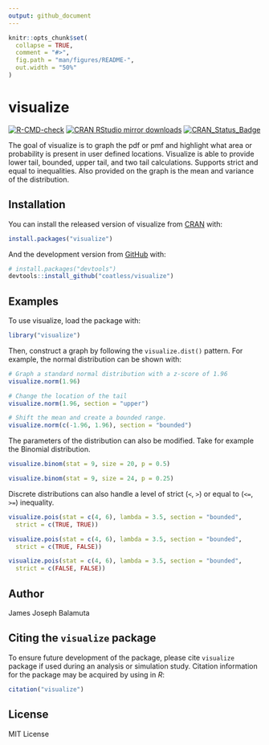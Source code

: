 ```yaml
---
output: github_document
---
```


<!-- README.md is generated from README.Rmd. Please edit that file -->

```r
knitr::opts_chunk$set(
  collapse = TRUE,
  comment = "#>",
  fig.path = "man/figures/README-",
  out.width = "50%"
)
```

# visualize

<!-- badges: start -->
[![R-CMD-check](https://github.com/coatless-rpkg/visualize/actions/workflows/R-CMD-check.yaml/badge.svg)](https://github.com/coatless-rpkg/visualize/actions/workflows/R-CMD-check.yaml)
[![CRAN RStudio mirror downloads](http://cranlogs.r-pkg.org/badges/visualize)](http://www.r-pkg.org/pkg/visualize)
[![CRAN_Status_Badge](http://www.r-pkg.org/badges/version/visualize)](https://cran.r-project.org/package=visualize)
<!-- badges: end -->

The goal of visualize is to graph the pdf or pmf and highlight what area or
probability is present in user defined locations. Visualize is able to provide
lower tail, bounded, upper tail, and two tail calculations. Supports strict and
equal to inequalities. Also provided on the graph is the mean and variance of
the distribution.

## Installation

You can install the released version of visualize from [CRAN](https://CRAN.R-project.org) with:

``` r
install.packages("visualize")
```

And the development version from [GitHub](https://github.com/) with:

``` r
# install.packages("devtools")
devtools::install_github("coatless/visualize")
```

## Examples

To use visualize, load the package with:

```r
library("visualize")
```

Then, construct a graph by following the `visualize.dist()` pattern. For example,
the normal distribution can be shown with: 

```r
# Graph a standard normal distribution with a z-score of 1.96
visualize.norm(1.96)

# Change the location of the tail
visualize.norm(1.96, section = "upper")

# Shift the mean and create a bounded range.
visualize.norm(c(-1.96, 1.96), section = "bounded")
```

The parameters of the distribution can also be modified. Take for example the
Binomial distribution.

```r
visualize.binom(stat = 9, size = 20, p = 0.5)

visualize.binom(stat = 9, size = 24, p = 0.25)
```

Discrete distributions can also handle a level of strict (`<`, `>`) or equal
to (`<=`, `>=`) inequality.


```r
visualize.pois(stat = c(4, 6), lambda = 3.5, section = "bounded",
  strict = c(TRUE, TRUE))

visualize.pois(stat = c(4, 6), lambda = 3.5, section = "bounded",
  strict = c(TRUE, FALSE))

visualize.pois(stat = c(4, 6), lambda = 3.5, section = "bounded",
  strict = c(FALSE, FALSE))
```


## Author

James Joseph Balamuta

## Citing the `visualize` package

To ensure future development of the package, please cite `visualize`
package if used during an analysis or simulation study. Citation information
for the package may be acquired by using in *R*:

```r
citation("visualize")
```

## License

MIT License
